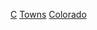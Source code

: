 {{Non-diffusing subcategory|科羅拉多州城鎮|城鎮}}
{{Container category}}

[[Category:科羅拉多州城鎮|C]]
[[Category:科羅拉多州各縣聚居地|Towns]]
[[Category:依縣份劃分的美國城鎮|Colorado]]